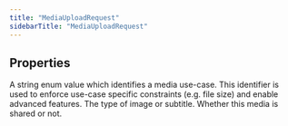 ```yaml
---
title: "MediaUploadRequest"
sidebarTitle: "MediaUploadRequest"
---
```


## Properties

<ResponseField name="additionalOwners" type="string[]">
</ResponseField>

<ResponseField name="media" type="any">
</ResponseField>

<ResponseField name="mediaCategory" type="&quot;tweet_image&quot; | &quot;dm_image&quot; | &quot;subtitles&quot;">
A string enum value which identifies a media use-case. This identifier is used to enforce use-case specific constraints (e.g. file size) and enable advanced features.

</ResponseField>

<ResponseField name="mediaType" type="&quot;text/srt&quot; | &quot;text/vtt&quot; | &quot;image/jpeg&quot; | &quot;image/bmp&quot; | &quot;image/png&quot; | &quot;image/webp&quot; | &quot;image/pjpeg&quot; | &quot;image/tiff&quot;">
The type of image or subtitle.

</ResponseField>

<ResponseField name="shared" type="boolean">
Whether this media is shared or not.

</ResponseField>
